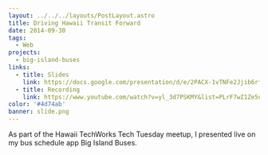 ```yaml
---
layout: ../../../layouts/PostLayout.astro
title: Driving Hawaii Transit Forward
date: 2014-09-30
tags:
  - Web
projects:
  - big-island-buses
links:
  - title: Slides
    link: https://docs.google.com/presentation/d/e/2PACX-1vTNFe2Jjib6rfVeHsIZvwpl5Xv_es83MJKt_qxGEYErEGAtVLXvYteiZwN7MziJPM-R3eyXKGb3jJhg/pub?start=false&loop=false
  - title: Recording
    link: https://www.youtube.com/watch?v=yl_3d7PSKMY&list=PLrF7wZ1Ze5uH1xudf--exufrlgCVCE3n6&index=3&t=0s
color: '#4d74ab'
banner: slide.png
---
```



As part of the Hawaii TechWorks Tech Tuesday meetup, I presented live on my bus schedule app Big Island Buses.

<YouTube id="MHPlJsosHDc" />
